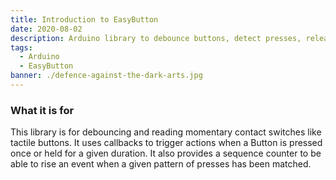 ```yaml
---
title: Introduction to EasyButton
date: 2020-08-02
description: Arduino library to debounce buttons, detect presses, releases, long presses and sequences.
tags:
  - Arduino
  - EasyButton
banner: ./defence-against-the-dark-arts.jpg
---
```


### What it is for

This library is for debouncing and reading momentary contact switches like tactile buttons. 
It uses callbacks to trigger actions when a Button is pressed once or held for a given duration. 
It also provides a sequence counter to be able to rise an event when a given pattern of presses has been matched.
